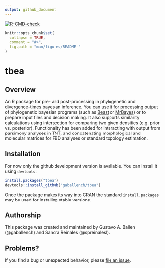 ```yaml
---
output: github_document
---
```


<!-- README.md is generated from README.Rmd. Please edit that file -->

<!-- badges: start -->
[![R-CMD-check](https://github.com/gaballench/tbea/workflows/R-CMD-check/badge.svg)](https://github.com/gaballench/tbea/actions)
<!-- badges: end -->


```r
knitr::opts_chunk$set(
  collapse = TRUE,
  comment = "#>",
  fig.path = "man/figures/README-"
)
```
# tbea

## Overview

An R package for pre- and post-processing in phylogenetic and divergence-times bayesian inference. You can use it for processing output of phylogenetic bayesian programs (such as [Beast](https://www.beast2.org/) or [MrBayes](http://nbisweden.github.io/MrBayes/index.html)) or to prepare input files and decision making. It also supports similarity calculations using intersection for comparing two given densities (e.g. prior vs. posterior). Functionality has been added for interacting with output from parsimony analyses in TNT, and concatenating morphological and molecular matrices for FBD analyses or standard topology estimation.

## Installation

For now only the github development version is available. You can install it using `devtools`:

```r
install.packages("tbea")
devtools::install_github("gaballench/tbea")
```

Once the package makes its way into CRAN the standard `install.packages` may be used for installing stable versions.

## Authorship

This package was created and maintained by Gustavo A. Ballen (@gaballench) and Sandra Reinales (@spreinalesl).

## Problems?

If you find a bug or unexpected behavior, please [file an issue](https://github.com/gaballench/tbea/issues).
